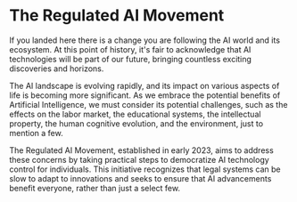 # The Regulated AI Movement

If you landed here there is a change you are following the AI world and its ecosystem. At this point of history, it's fair to acknowledge that AI technologies will be part of our future, bringing countless exciting discoveries and horizons. 

The AI landscape is evolving rapidly, and its impact on various aspects of life is becoming more significant. As we embrace the potential benefits of Artificial Intelligence, we must consider its potential challenges, such as the effects on the labor market, the educational systems, the intellectual property, the human cognitive evolution, and the environment, just to mention a few. 

The Regulated AI Movement, established in early 2023, aims to address these concerns by taking practical steps to democratize AI technology control for individuals. This initiative recognizes that legal systems can be slow to adapt to innovations and seeks to ensure that AI advancements benefit everyone, rather than just a select few.